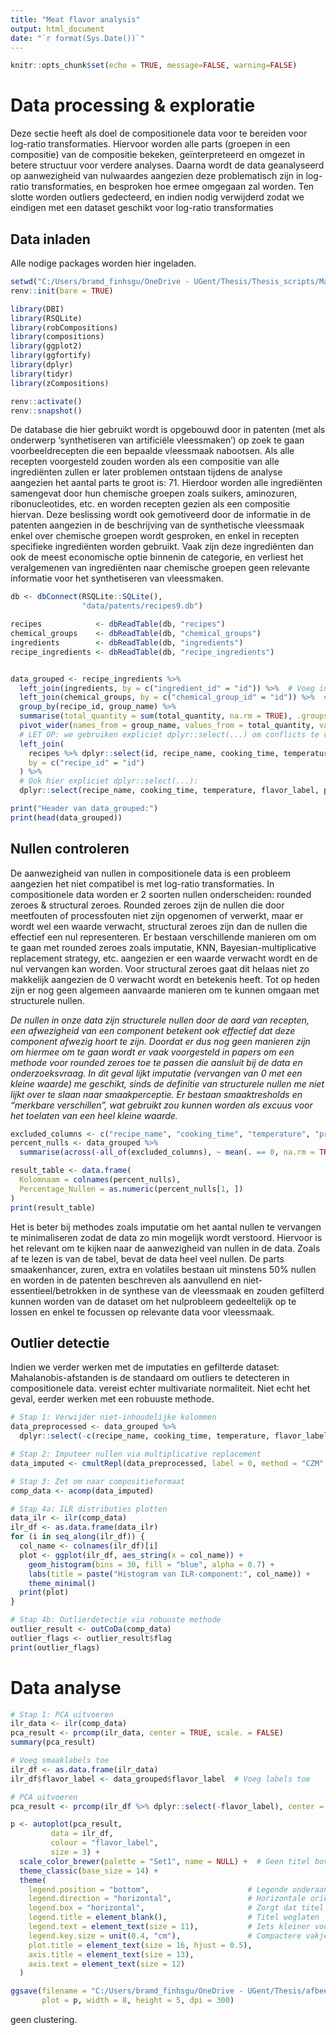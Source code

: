 ```yaml
---
title: "Meat flavor analysis"
output: html_document
date: "`r format(Sys.Date())`"
---
```


```r
knitr::opts_chunk$set(echo = TRUE, message=FALSE, warning=FALSE)
```

# Data processing & exploratie

Deze sectie heeft als doel de compositionele data voor te bereiden voor log-ratio transformaties. Hiervoor worden alle parts (groepen in een compositie) van de compositie bekeken, geïnterpreteerd en omgezet in betere structuur voor verdere analyses. Daarna wordt de data geanalyseerd op aanwezigheid van nulwaardes aangezien deze problematisch zijn in log-ratio transformaties, en besproken hoe ermee omgegaan zal worden. Ten slotte worden outliers gedecteerd, en indien nodig verwijderd zodat we eindigen met een dataset geschikt voor log-ratio transformaties

## Data inladen

Alle nodige packages worden hier ingeladen.
```r
setwd("C:/Users/bramd_finhsgu/OneDrive - UGent/Thesis/Thesis_scripts/Masterthesis_2425_Bram_Duthoo/scripts/patents")
renv::init(bare = TRUE)
```


```r
library(DBI)
library(RSQLite)
library(robCompositions)
library(compositions) 
library(ggplot2)
library(ggfortify)   
library(dplyr)
library(tidyr) 
library(zCompositions)
```

```r
renv::activate()
renv::snapshot()
```


De database die hier gebruikt wordt is opgebouwd door in patenten (met als onderwerp 'synthetiseren van artificiële vleessmaken') op zoek te gaan voorbeeldrecepten die een bepaalde vleessmaak nabootsen. Als alle recepten voorgesteld zouden worden als een compositie van alle ingrediënten zullen er later problemen ontstaan tijdens de analyse aangezien het aantal parts te groot is: 71. Hierdoor worden alle ingrediënten samengevat door hun chemische groepen zoals suikers, aminozuren, ribonucleotides, etc. en worden recepten gezien als een compositie hiervan. Deze beslissing wordt ook gemotiveerd door de informatie in de patenten aangezien in de beschrijving van de synthetische vleessmaak enkel over chemische groepen wordt gesproken, en enkel in recepten specifieke ingrediënten worden gebruikt. Vaak zijn deze ingrediënten dan ook de meest economische optie binnenin de categorie, en verliest het veralgemenen van ingrediënten naar chemische groepen geen relevante informatie voor het synthetiseren van vleessmaken.

```r
db <- dbConnect(RSQLite::SQLite(), 
                "data/patents/recipes9.db")

recipes            <- dbReadTable(db, "recipes")
chemical_groups    <- dbReadTable(db, "chemical_groups")
ingredients        <- dbReadTable(db, "ingredients")
recipe_ingredients <- dbReadTable(db, "recipe_ingredients")


data_grouped <- recipe_ingredients %>%
  left_join(ingredients, by = c("ingredient_id" = "id")) %>%  # Voeg ingrediënten toe
  left_join(chemical_groups, by = c("chemical_group_id" = "id")) %>%  # Voeg chemische groepen toe
  group_by(recipe_id, group_name) %>%
  summarise(total_quantity = sum(total_quantity, na.rm = TRUE), .groups = "drop") %>%
  pivot_wider(names_from = group_name, values_from = total_quantity, values_fill = 0) %>%
  # LET OP: we gebruiken expliciet dplyr::select(...) om conflicts te vermijden
  left_join(
    recipes %>% dplyr::select(id, recipe_name, cooking_time, temperature, flavor_label, preparation), 
    by = c("recipe_id" = "id")
  ) %>%
  # Ook hier expliciet dplyr::select(...):
  dplyr::select(recipe_name, cooking_time, temperature, flavor_label, preparation, everything(), -recipe_id)

print("Header van data_grouped:")
print(head(data_grouped))
```

## Nullen controleren

De aanwezigheid van nullen in compositionele data is een probleem aangezien het niet compatibel is met log-ratio transformaties. In compositionele data worden er 2 soorten nullen onderscheiden: rounded zeroes & structural zeroes. Rounded zeroes zijn de nullen die door meetfouten of processfouten niet zijn opgenomen of verwerkt, maar er wordt wel een waarde verwacht, structural zeroes zijn dan de nullen die effectief een nul representeren. Er bestaan verschillende manieren om om te gaan met rounded zeroes zoals imputatie, KNN, Bayesian-multiplicative replacement strategy, etc. aangezien er een waarde verwacht wordt en de nul vervangen kan worden. Voor structural zeroes gaat dit helaas niet zo makkelijk aangezien de 0 verwacht wordt en betekenis heeft. Tot op heden zijn er nog geen algemeen aanvaarde manieren om te kunnen omgaan met structurele nullen.

*De nullen in onze data zijn structurele nullen door de aard van recepten, een afwezigheid van een component betekent ook effectief dat deze component afwezig hoort te zijn. Doordat er dus nog geen manieren zijn om hiermee om te gaan wordt er vaak voorgesteld in papers om een methode voor rounded zeroes toe te passen die aansluit bij de data en onderzoeksvraag. In dit geval lijkt imputatie (vervangen van 0 met een kleine waarde) me geschikt, sinds de definitie van structurele nullen me niet lijkt over te slaan naar smaakperceptie. Er bestaan smaaktresholds en "merkbare verschillen", wat gebruikt zou kunnen worden als excuus voor het toelaten van een heel kleine waarde.*

```r
excluded_columns <- c("recipe_name", "cooking_time", "temperature", "preparation", "flavor_label")
percent_nulls <- data_grouped %>%
  summarise(across(-all_of(excluded_columns), ~ mean(. == 0, na.rm = TRUE) * 100))

result_table <- data.frame(
  Kolomnaam = colnames(percent_nulls),
  Percentage_Nullen = as.numeric(percent_nulls[1, ])
)
print(result_table)
```


Het is beter bij methodes zoals imputatie om het aantal nullen te vervangen te minimaliseren zodat de data zo min mogelijk wordt verstoord. Hiervoor is het relevant om te kijken naar de aanwezigheid van nullen in de data.
Zoals af te lezen is van de tabel, bevat de data heel veel nullen. De parts smaakenhancer, zuren, extra en volatiles bestaan uit minstens 50% nullen en worden in de patenten beschreven als aanvullend en niet-essentieel/betrokken in de synthese van de vleessmaak en zouden gefilterd kunnen worden van de dataset om het nulprobleem gedeeltelijk op te lossen en enkel te focussen op relevante data voor vleessmaak.


## Outlier detectie

Indien we verder werken met de imputaties en gefilterde dataset:
Mahalanobis-afstanden is de standaard om outliers te detecteren in compositionele data. vereist echter multivariate normaliteit. Niet echt het geval, eerder werken met een robuuste methode.

```r
# Stap 1: Verwijder niet-inhoudelijke kolommen
data_preprocessed <- data_grouped %>%
  dplyr::select(-c(recipe_name, cooking_time, temperature, flavor_label, preparation, Zuren, extra, Volatiles, Smaakenhancer))

# Stap 2: Imputeer nullen via multiplicative replacement
data_imputed <- cmultRepl(data_preprocessed, label = 0, method = "CZM", output = "prop")

# Stap 3: Zet om naar compositieformaat
comp_data <- acomp(data_imputed)

# Stap 4a: ILR distributies plotten
data_ilr <- ilr(comp_data)
ilr_df <- as.data.frame(data_ilr)
for (i in seq_along(ilr_df)) {
  col_name <- colnames(ilr_df)[i]  
  plot <- ggplot(ilr_df, aes_string(x = col_name)) +
    geom_histogram(bins = 30, fill = "blue", alpha = 0.7) +
    labs(title = paste("Histogram van ILR-component:", col_name)) +
    theme_minimal()
  print(plot)
}

# Stap 4b: Outlierdetectie via robuuste methode
outlier_result <- outCoDa(comp_data)
outlier_flags <- outlier_result$flag
print(outlier_flags)
```


# Data analyse
```r
# Stap 1: PCA uitvoeren
ilr_data <- ilr(comp_data)
pca_result <- prcomp(ilr_data, center = TRUE, scale. = FALSE)
summary(pca_result)

# Voeg smaaklabels toe
ilr_df <- as.data.frame(ilr_data)
ilr_df$flavor_label <- data_grouped$flavor_label  # Voeg labels toe

# PCA uitvoeren
pca_result <- prcomp(ilr_df %>% dplyr::select(-flavor_label), center = TRUE, scale. = FALSE)

p <- autoplot(pca_result, 
         data = ilr_df, 
         colour = "flavor_label", 
         size = 3) +
  scale_color_brewer(palette = "Set1", name = NULL) +  # Geen titel boven legende
  theme_classic(base_size = 14) +
  theme(
    legend.position = "bottom",                      # Legende onderaan
    legend.direction = "horizontal",                 # Horizontale oriëntatie
    legend.box = "horizontal",                       # Zorgt dat titel en inhoud netjes staan
    legend.title = element_blank(),                  # Titel weglaten
    legend.text = element_text(size = 11),           # Iets kleiner voor compactheid
    legend.key.size = unit(0.4, "cm"),               # Compactere vakjes
    plot.title = element_text(size = 16, hjust = 0.5),
    axis.title = element_text(size = 13),
    axis.text = element_text(size = 12)
  )

ggsave(filename = "C:/Users/bramd_finhsgu/OneDrive - UGent/Thesis/afbeeldingen/PCA_plot_thesis.png",
       plot = p, width = 8, height = 5, dpi = 300)
```


geen clustering.
